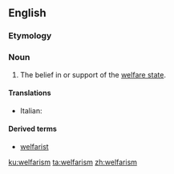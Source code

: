 ==English==

===Etymology===
{{suffix|welfare|ism|lang=en}}

===Noun===
{{en-noun|-}}

# {{context|rare|derisive|lang=en}} The belief in or support of the [[welfare state]].

====Translations====
{{trans-top}}
* Italian: {{t|it|welfarismo|m}}
{{trans-mid}}
{{trans-bottom}}

====Derived terms====
* [[welfarist]]

[[ku:welfarism]]
[[ta:welfarism]]
[[zh:welfarism]]